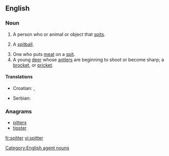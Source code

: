 ==English==

===Noun===
{{en-noun}}

# A person who or animal or object that [[spit]]s.
# {{baseball}} A [[spitball]].
# One who puts [[meat]] on a [[spit]].
# A young [[deer]] whose [[antler]]s are beginning to shoot or become sharp; a [[brocket]], or [[pricket]].

====Translations====
{{trans-top|a person, animal or object that spits}}
* Croatian: {{t-|hr|pljuvač|m|alt=pljùvāč}}, {{t-|hr|pljuvačica|f|alt=pljuvàčica}}
{{trans-mid}}
* Serbian: {{t-|sr|pljuvač|m}}
{{trans-bottom}}

===Anagrams===
* [[pitters#English|pitters]]
* [[tipster#English|tipster]]

[[Category:English agent nouns]]

[[fr:spitter]]
[[vi:spitter]]